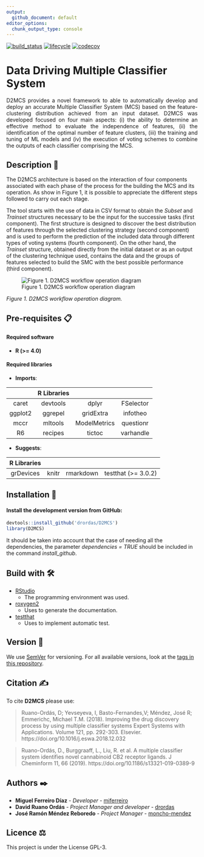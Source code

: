 ```yaml
---
output:
  github_document: default
editor_options: 
  chunk_output_type: console
---
```

[![build_status](https://travis-ci.com/drordas/D2MCS.svg?branch=develop)](https://travis-ci.com/drordas/D2MCS)
[![lifecycle](https://img.shields.io/badge/lifecycle-maturing-blue.svg)](https://www.tidyverse.org/lifecycle/#maturing)
[![codecov](https://codecov.io/gh/drordas/D2MCS/branch/develop/graph/badge.svg)](https://codecov.io/gh/drordas/D2MCS)

# Data Driving Multiple Classifier System

<div style = "text-align: justify">
D2MCS provides a novel framework to able to automatically develop and deploy an accurate Multiple Classifier System (MCS) based on the feature-clustering distribution achieved from an input dataset. D2MCS was developed focused on four main aspects: (i) the ability to determine an effective method to evaluate the independence of features, (ii) the identification of the optimal number of feature clusters, (iii) the training and tuning of ML models and (iv) the execution of voting schemes to combine the outputs of each classifier comprising the MCS.
</div>

## Description 📄

The D2MCS architecture is based on the interaction of four components associated with each phase of the process for the building the MCS and its operation. As show in Figure 1, it is possible to appreciate the different steps followed to carry out each stage.

The tool starts with the use of data in CSV format to obtain the *Subset* and *Trainset* structures necessary to be the input for the successive tasks (first component). The first structure is designed to discover the best distribution of features through the selected clustering strategy (second component) and is used to perform the prediction of the included data through different types of voting systems (fourth component). On the other hand, the *Trainset* structure, obtained directly from the initial dataset or as an output of the clustering technique used, contains the data and the groups of features selected to build the SMC with the best possible performance (third component).

![Figure 1. D2MCS workflow operation diagram](additional-material/workflow-operation.png)

*Figure 1. D2MCS workflow operation diagram.*

## Pre-requisites 📋

#### Required software

  - **R (\>= 4.0)**

#### Required libraries

  - **Imports**:
  
|         | R Libraries |              |           |
|:-------:|:-----------:|:------------:|:---------:|
| caret   | devtools    | dplyr        | FSelector |
| ggplot2 | ggrepel     | gridExtra    | infotheo  |
| mccr    | mltools     | ModelMetrics | questionr |
| R6      | recipes     | tictoc       | varhandle |

  - **Suggests**:

| R Libraries |       |           |                     |
|:-----------:|:-----:|:---------:|:-------------------:|
| grDevices   | knitr | rmarkdown | testthat (>= 3.0.2) |

## Installation 🔧 

#### Install the development version from GitHub:

``` r
devtools::install_github('drordas/D2MCS')
library(D2MCS)
```

It should be taken into account that the case of needing all the dependencies, the parameter *dependencies = TRUE* should be included in the command *install_github*.

## Build with 🛠️

  - [RStudio](https://www.rstudio.com/) 
    - The programming environment was used.
  - [roxygen2](https://CRAN.R-project.org/package=roxygen2)
    - Uses to generate the documentation.
  - [testthat](https://CRAN.R-project.org/package=testthat)
    - Uses to implement automatic test.

## Version 📌

We use [SemVer](http://semver.org/) for versioning. For all available versions, look at the [tags in this repository](https://github.com/drordas/D2MCS/tags).

## Citation ✍

To cite **D2MCS** please use:

> Ruano-Ordás, D; Yevseyeva, I, Basto-Fernandes,V; Méndez, José R; Emmerichc, Michael T.M. (2018). 
> Improving the drug discovery process by using multiple classifier systems
> Expert Systems with Applications. Volume 121, pp. 292-303.
> Elsevier. https://doi.org/10.1016/j.eswa.2018.12.032

> Ruano-Ordás, D., Burggraaff, L., Liu, R. et al.
> A multiple classifier system identifies novel cannabinoid CB2 receptor ligands.
> J Cheminform 11, 66 (2019). 
> https://doi.org/10.1186/s13321-019-0389-9

## Authors ✒️

  - **Miguel Ferreiro Díaz** - *Developer* - [miferreiro](https://github.com/miferreiro)
  - **David Ruano Ordás** - *Project Manager and developer* - [drordas](https://github.com/drordas)
  - **José Ramón Méndez Reboredo** - *Project Manager* - [moncho-mendez](https://github.com/moncho-mendez)

## Licence ⚖

This project is under the License GPL-3.
